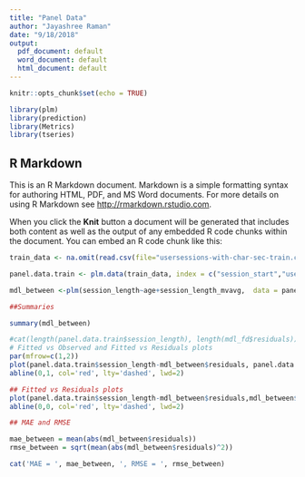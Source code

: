 ---
title: "Panel Data"
author: "Jayashree Raman"
date: "9/18/2018"
output:
  pdf_document: default
  word_document: default
  html_document: default
---

```{r setup, include=FALSE}
knitr::opts_chunk$set(echo = TRUE)
```

```{r}
library(plm)
library(prediction)
library(Metrics)
library(tseries)
```

## R Markdown

This is an R Markdown document. Markdown is a simple formatting syntax for authoring HTML, PDF, and MS Word documents. For more details on using R Markdown see <http://rmarkdown.rstudio.com>.

When you click the **Knit** button a document will be generated that includes both content as well as the output of any embedded R code chunks within the document. You can embed an R code chunk like this:

```{r}

train_data <- na.omit(read.csv(file="usersessions-with-char-sec-train.csv", header=TRUE, row.names = NULL, sep="|"))

panel.data.train <- plm.data(train_data, index = c("session_start","userid"))

mdl_between <-plm(session_length~age+session_length_mvavg,  data = panel.data.train, model = "between")

##Summaries

summary(mdl_between)

#cat(length(panel.data.train$session_length), length(mdl_fd$residuals))
# Fitted vs Observed and Fitted vs Residuals plots
par(mfrow=c(1,2))
plot(panel.data.train$session_length-mdl_between$residuals, panel.data.train$session_length, asp=1, ylab = "Observed", xlab = "Fitted", main = "Fitted vs Observed ")
abline(0,1, col='red', lty='dashed', lwd=2)

## Fitted vs Residuals plots
plot(panel.data.train$session_length-mdl_between$residuals,mdl_between$residuals, asp=1, ylab = "Observed", xlab = "Fitted", main = "Fitted vs Residuals")
abline(0,0, col='red', lty='dashed', lwd=2)

## MAE and RMSE

mae_between = mean(abs(mdl_between$residuals))
rmse_between = sqrt(mean(abs(mdl_between$residuals)^2))

cat('MAE = ', mae_between, ', RMSE = ', rmse_between)
```


